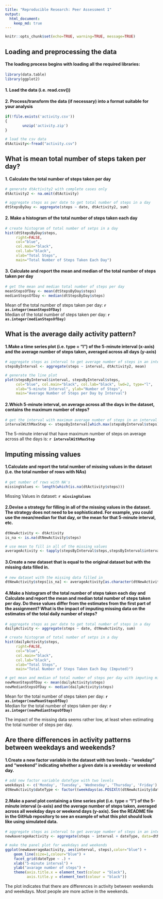 ```yaml
---
title: "Reproducible Research: Peer Assessment 1"
output: 
  html_document:
    keep_md: true
---
```


```r
knitr::opts_chunk$set(echo=TRUE, warning=TRUE, message=TRUE)
```

## Loading and preprocessing the data


####  The loading process begins with loading all the required libraries:  
 
```r
library(data.table)
library(ggplot2)
```


#### 1. Load the data (i.e. read.csv()) 
#### 2. Process/transform the data (if necessary) into a format suitable for your analysis
```r
if(!file.exists('activity.csv'))
{
        unzip('activity.zip')
}

# load the csv data
dtActivity<-fread("activity.csv")
```


## What is mean total number of steps taken per day?

#### 1. Calculate the total number of steps taken per day
```r
# generate dtActivity2 with complete cases only
dtActivity2 <- na.omit(dtActivity)

# aggregate steps as per date to get total number of steps in a day
dtStepsByDay <- aggregate(steps ~ date, dtActivity2, sum)
```

#### 2. Make a histogram of the total number of steps taken each day
```r

# create histogram of total number of setps in a day
hist(dtStepsByDay$steps,
     right=FALSE,
     col="blue", 
     col.main="black",
     col.lab="black", 
     xlab="Total Steps",
     main="Total Number of Steps Taken Each Day")
```
     
#### 3. Calculate and report the mean and median of the total number of steps taken per day
```r
# get the mean and median total number of steps per day
meanStepsOfDay <- mean(dtStepsByDay$steps)
medianStepsOfDay <- median(dtStepsByDay$steps)

```
Mean of the total number of steps taken per day: **`r as.integer(meanStepsOfDay)`**   
Median of the total number of steps taken per day: **`r as.integer(medianStepsOfDay)`**  

## What is the average daily activity pattern?

#### 1.Make a time series plot (i.e. type = "l") of the 5-minute interval (x-axis) and the average number of steps taken, averaged across all days (y-axis)
```r
# aggregate steps as interval to get average number of steps in an interval across all days
stepsByInterval <- aggregate(steps ~ interval, dtActivity2, mean)

# generate the line plot
plot(stepsByInterval$interval, stepsByInterval$steps, 
     col="blue", col.main="black", col.lab="black", lwd=2, type="l", 
     xlab="5-minute Interval", ylab="Number of Steps",
     main="Average Number of Steps per Day by Interval")
```     
     
#### 2.Which 5-minute interval, on average across all the days in the dataset, contains the maximum number of steps?
```r
# get the interval with maximum average number of steps in an interval
intervalWithMaxStep <- stepsByInterval[which.max(stepsByInterval$steps),1]
```

The 5-minute interval that have maximum number of steps on average across all the days is: **`r intervalWithMaxStep`**  

## Imputing missing values

#### 1.Calculate and report the total number of missing values in the dataset (i.e. the total number of rows with NAs)
```r
# get number of rows with NA's
missingValues <- length(which(is.na(dtActivity$steps)))
```

Missing Values in dataset: **`r missingValues`**  

#### 2.Devise a strategy for filling in all of the missing values in the dataset. The strategy does not need to be sophisticated. For example, you could use the mean/median for that day, or the mean for that 5-minute interval, etc.
```r
dtNewActivity <- dtActivity
is_na <- is.na(dtNewActivity$steps)

# use mean to fill in all of the missing values
averageActivity <- tapply(stepsByInterval$steps,stepsByInterval$interval, mean)
```

#### 3.Create a new dataset that is equal to the original dataset but with the missing data filled in.
```r
# new dataset with the missing data filled in
dtNewActivity$steps[is_na] <- averageActivity[as.character(dtNewActivity$interval[is_na])]
```


#### 4.Make a histogram of the total number of steps taken each day and Calculate and report the mean and median total number of steps taken per day. Do these values differ from the estimates from the first part of the assignment? What is the impact of imputing missing data on the estimates of the total daily number of steps?
```r
# aggregate steps as per date to get total number of steps in a day
dailyActivity <- aggregate(steps ~ date, dtNewActivity, sum)

# create histogram of total number of setps in a day
hist(dailyActivity$steps,
     right=FALSE,
     col="blue",
     col.main="black",
     col.lab="black",
     xlab="Total Steps",
     main="Total Number of Steps Taken Each Day (Imputed)")

# get mean and median of total number of steps per day with imputing missing data
newMeanStepsOfDay <- mean(dailyActivity$steps)
newMedianStepsOfDay <- median(dailyActivity$steps)
```

Mean for the total number of steps taken per day: **`r as.integer(newMeanStepsOfDay)`**  
Median for the total number of steps taken per day: **`r as.integer(newMedianStepsOfDay)`**  

The impact of the missing data seems rather low, at least when estimating the total number of steps per day.

## Are there differences in activity patterns between weekdays and weekends?

#### 1.Create a new factor variable in the dataset with two levels - "weekday" and "weekend" indicating whether a given date is a weekday or weekend day.
```r
# add new factor variable dateType with two levels
weekdays1 <- c('Monday', 'Tuesday', 'Wednesday', 'Thursday', 'Friday')
dtNewActivity$dateType <- factor((weekdays(as.POSIXlt(dtNewActivity$date)) %in% weekdays1), levels=c(FALSE, TRUE), labels=c('weekend', 'weekday')) 
```

#### 2.Make a panel plot containing a time series plot (i.e. type = "l") of the 5-minute interval (x-axis) and the average number of steps taken, averaged across all weekday days or weekend days (y-axis). See the README file in the GitHub repository to see an example of what this plot should look like using simulated data.
```r
# aggregate steps as interval to get average number of steps in an interval across all days
newAaverageAactivity <- aggregate(steps ~ interval + dateType, data=dtNewActivity, mean)

# make the panel plot for weekdays and weekends
ggplot(newAaverageAactivity, aes(interval, steps),color="blue") + 
    geom_line(size=1,colour="blue") + 
    facet_grid(dateType ~ .) +
    xlab("5-minute interval") + 
    ylab("avarage number of steps") +
    theme(axis.title.x = element_text(colour = "black"),
          axis.title.y = element_text(colour = "black"))
```


The plot indicates that there are differences in activity between weekends and weekdays. Most people are more active in the weekends.
